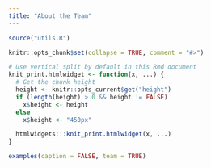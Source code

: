 ```yaml
---
title: "About the Team"
---
```


```r
source("utils.R")
```

```r

knitr::opts_chunk$set(collapse = TRUE, comment = "#>")

# Use vertical split by default in this Rmd document
knit_print.htmlwidget <- function(x, ...) {
  # Get the chunk height
  height <- knitr::opts_current$get("height")
  if (length(height) > 0 && height != FALSE)
    x$height <- height
  else
    x$height <- "450px"

  htmlwidgets:::knit_print.htmlwidget(x, ...)
}
```

```r
examples(caption = FALSE, team = TRUE)
```
